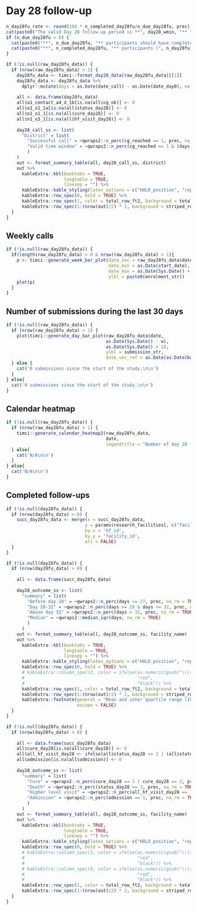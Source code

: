\newpage

# Day 28 follow-up

```r
n_day28fu_rate <- round(100 * n_completed_day28fu/n_due_day28fu, prec)
cat(paste0("The valid Day 28 follow-up period is **", day28_wmin, "** to **", day28_wmax, "** days.\n\n"))
if (n_due_day28fu > 0) {
  cat(paste0("**", n_due_day28fu, "** participants should have completed their Day 28 follow-up.\n\n"))
  cat(paste0("**", n_completed_day28fu, "** participants (", n_day28fu_rate, "%) completed their Day 28 follow-up."))
}
```

```r
if (!is.null(raw_day28fu_data)) {
  if (nrow(raw_day28fu_data) > 1) {
    day28fu_data <- timci::format_day28_data(raw_day28fu_data)[[1]]
    day28fu_data <- day28fu_data %>%
      dplyr::mutate(days = as.Date(date_call) - as.Date(date_day0), na.rm = TRUE)
    
    all <- data.frame(day28fu_data)
    all$a1_contact_a4_d_1b[is.na(all$cg_ok)] <- 0
    all$o1_o1_1a[is.na(all$status_day28)] <- 0
    all$o1_o1_1[is.na(all$cure_day28)] <- 0
    all$n1_o3_1[is.na(all$hf_visit_day28)] <- 0
    
    day28_call_ss <- list(
      "District" = list(
        "Successful call" = ~qwraps2::n_perc(cg_reached == 1, prec, na_rm = TRUE),
        "Valid time window" = ~qwraps2::n_perc(cg_reached == 1 & (days >= day28_wmin) & (days <= day28_wmax), prec, na_rm = TRUE)
        )
    )
    out <- format_summary_table(all, day28_call_ss, district)
    out %>% 
      kableExtra::kbl(booktabs = TRUE,
                      longtable = TRUE,
                      linesep = "") %>% 
      kableExtra::kable_styling(latex_options = c("HOLD_position", "repeat_header"), font_size = table_fs) %>%
      kableExtra::row_spec(0, bold = TRUE) %>%
      kableExtra::row_spec(1, color = total_row_ft2, background = total_row_bg2, bold = TRUE) %>%
      kableExtra::row_spec(1:(nrow(out)/2) * 2, background = striped_row_bg)
  }
}
```

## Weekly calls

```r
if (!is.null(raw_day28fu_data)) {
  if(length(raw_day28fu_data) > 0 & nrow(raw_day28fu_data) > 1){
    p <- timci::generate_week_bar_plot(date_vec = raw_day28fu_data$date,
                                       date_min = as.Date(start_date),
                                       date_max = as.Date(Sys.Date() + 7),
                                       ylbl = paste0(enrolment_str))
    plot(p)
  }
}
```

## Number of submissions during the last 30 days

```r
if (!is.null(raw_day28fu_data)) {
  if (nrow(raw_day28fu_data) > 1) {
    plot(timci::generate_day_bar_plot(raw_day28fu_data$date,
                                      as.Date(Sys.Date() - w),
                                      as.Date(Sys.Date() + 1),
                                      ylbl = submission_str,
                                      date_vec_ref = as.Date(as.Date(baseline_data$date_visit) + 28)))
  } else {
    cat('0 submissions since the start of the study.\n\n')
  }
} else{
  cat('0 submissions since the start of the study.\n\n')
}
```

## Calendar heatmap

```r
if (!is.null(raw_day28fu_data)) {
  if (nrow(raw_day28fu_data) > 1) {
    timci::generate_calendar_heatmap2(raw_day28fu_data,
                                      date,
                                      legendtitle = "Number of day 28 follow-up phone calls")
  } else{
    cat('N/A\n\n')
  }
} else{
  cat('N/A\n\n')
}
```

## Completed follow-ups

```r
if (!is.null(day28fu_data)) {
  if (nrow(day28fu_data) > 0) {
    succ_day28fu_data <- merge(x = succ_day28fu_data,
                              y = params$research_facilities[, c("facility_id", "facility_name")],
                              by.x = 'hf_id',
                              by.y = 'facility_id',
                              all = FALSE)
  }
}
```

```r
if (!is.null(day28fu_data)) {
  if (nrow(day28fu_data) > 0) {
    
    all <- data.frame(succ_day28fu_data)
    
    day28_outcome_ss <- list(
      "summary" = list(
        "Before day 28" = ~qwraps2::n_perc(days <= 27, prec, na_rm = TRUE),
        "Day 28-32" = ~qwraps2::n_perc(days >= 28 & days <= 32, prec, na_rm = TRUE),
        "Above day 32" = ~qwraps2::n_perc(days > 32, prec, na_rm = TRUE),
        "Median" = ~qwraps2::median_iqr(days, na_rm = TRUE)
        )
      )
    out <- format_summary_table(all, day28_outcome_ss, facility_name) 
    out %>% 
      kableExtra::kbl(booktabs = TRUE,
                      longtable = TRUE,
                      linesep = "") %>% 
      kableExtra::kable_styling(latex_options = c("HOLD_position", "repeat_header"), font_size = table_fs) %>%
      kableExtra::row_spec(0, bold = TRUE) %>%
      # kableExtra::column_spec(2, color = ifelse(as.numeric(gsub("\\(([^()]*)%\\)|.", "\\1", x = out[, 1], perl = TRUE)) > 0,
      #                                           "red",
      #                                           "black")) %>%
      kableExtra::row_spec(1, color = total_row_ft2, background = total_row_bg2, bold = TRUE) %>%
      kableExtra::row_spec(1:(nrow(out)/2) * 2, background = striped_row_bg) %>%
      kableExtra::footnote(general = "Mean and inner quartile range (IQR) are represented by the format \\\\textit{median (Q1, Q3)}.",
                           escape = FALSE)
  }
}
```

```r
if (!is.null(day28fu_data)) {
  if (nrow(day28fu_data) > 0) {
    
    all <- data.frame(succ_day28fu_data)
    all$cure_day28[is.na(all$cure_day28)] <- 0
    all$all_hf_visit_day28 <- ifelse(all$status_day28 == 2 | (all$status_day28 != 2 & all$hf_visit_day28 == 1 & all$hf_visit_type == hospit_value), 1, 0)
    all$admission[is.na(all$admission)] <- 0
    
    day28_outcome_ss <- list(
      "summary" = list(
        "Cure" = ~qwraps2::n_perc(cure_day28 == 1 | cure_day28 == 2, prec, na_rm = TRUE),
        "Death" = ~qwraps2::n_perc(status_day28 == 3, prec, na_rm = TRUE),
        "Higher level visit" = ~qwraps2::n_perc(all_hf_visit_day28 == 1, prec, na_rm = TRUE),
        "Admission" = ~qwraps2::n_perc(admission == 1, prec, na_rm = TRUE)
        )
      )
    out <- format_summary_table(all, day28_outcome_ss, facility_name) 
    out %>% 
      kableExtra::kbl(booktabs = TRUE,
                      longtable = TRUE,
                      linesep = "") %>% 
      kableExtra::kable_styling(latex_options = c("HOLD_position", "repeat_header"), font_size = table_fs) %>%
      kableExtra::row_spec(0, bold = TRUE) %>%
      # kableExtra::column_spec(3, color = ifelse(as.numeric(gsub("\\(([^()]*)%\\)|.", "\\1", x = out[, 2], perl = TRUE)) > 0,
      #                                           "red",
      #                                           "black")) %>%
      # kableExtra::column_spec(4, color = ifelse(as.numeric(gsub("\\(([^()]*)%\\)|.", "\\1", x = out[, 3], perl = TRUE)) > 0,
      #                                           "red",
      #                                           "black")) %>%
      kableExtra::row_spec(1, color = total_row_ft2, background = total_row_bg2, bold = TRUE) %>%
      kableExtra::row_spec(1:(nrow(out)/2) * 2, background = striped_row_bg)
  }
}
```
